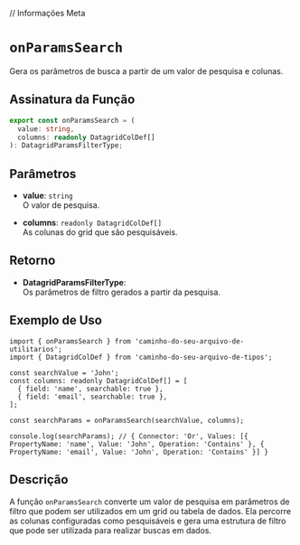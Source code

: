 
// Informações Meta
<Meta title="Functions/Datagrid/onParamsSearch" />

# `onParamsSearch`

Gera os parâmetros de busca a partir de um valor de pesquisa e colunas.

## Assinatura da Função

```typescript
export const onParamsSearch = (
  value: string,
  columns: readonly DatagridColDef[]
): DatagridParamsFilterType;
```

## Parâmetros

- **value**: `string`  
  O valor de pesquisa.

- **columns**: `readonly DatagridColDef[]`  
  As colunas do grid que são pesquisáveis.

## Retorno

- **DatagridParamsFilterType**:  
  Os parâmetros de filtro gerados a partir da pesquisa.

## Exemplo de Uso

```tsx
import { onParamsSearch } from 'caminho-do-seu-arquivo-de-utilitarios';
import { DatagridColDef } from 'caminho-do-seu-arquivo-de-tipos';

const searchValue = 'John';
const columns: readonly DatagridColDef[] = [
  { field: 'name', searchable: true },
  { field: 'email', searchable: true },
];

const searchParams = onParamsSearch(searchValue, columns);

console.log(searchParams); // { Connector: 'Or', Values: [{ PropertyName: 'name', Value: 'John', Operation: 'Contains' }, { PropertyName: 'email', Value: 'John', Operation: 'Contains' }] }
```

## Descrição

A função `onParamsSearch` converte um valor de pesquisa em parâmetros de filtro que podem ser utilizados em um grid ou tabela de dados. Ela percorre as colunas configuradas como pesquisáveis e gera uma estrutura de filtro que pode ser utilizada para realizar buscas em dados.
